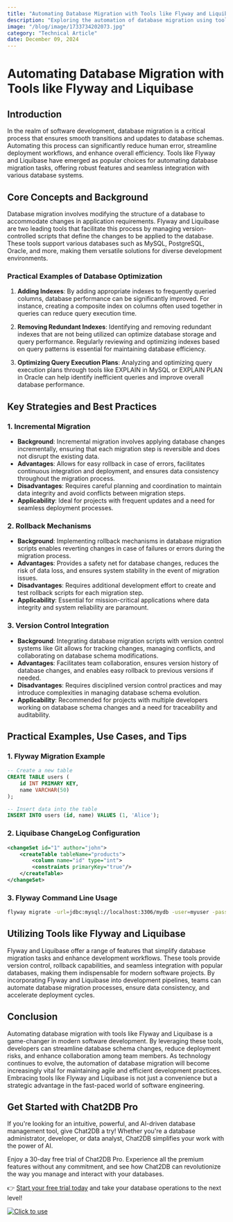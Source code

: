 ```yaml
---
title: "Automating Database Migration with Tools like Flyway and Liquibase"
description: "Exploring the automation of database migration using tools like Flyway and Liquibase, and its impact on modern software development."
image: "/blog/image/1733734202073.jpg"
category: "Technical Article"
date: December 09, 2024
---
```


# Automating Database Migration with Tools like Flyway and Liquibase

## Introduction

In the realm of software development, database migration is a critical process that ensures smooth transitions and updates to database schemas. Automating this process can significantly reduce human error, streamline deployment workflows, and enhance overall efficiency. Tools like Flyway and Liquibase have emerged as popular choices for automating database migration tasks, offering robust features and seamless integration with various database systems.

## Core Concepts and Background

Database migration involves modifying the structure of a database to accommodate changes in application requirements. Flyway and Liquibase are two leading tools that facilitate this process by managing version-controlled scripts that define the changes to be applied to the database. These tools support various databases such as MySQL, PostgreSQL, Oracle, and more, making them versatile solutions for diverse development environments.

### Practical Examples of Database Optimization

1. **Adding Indexes**: By adding appropriate indexes to frequently queried columns, database performance can be significantly improved. For instance, creating a composite index on columns often used together in queries can reduce query execution time.

2. **Removing Redundant Indexes**: Identifying and removing redundant indexes that are not being utilized can optimize database storage and query performance. Regularly reviewing and optimizing indexes based on query patterns is essential for maintaining database efficiency.

3. **Optimizing Query Execution Plans**: Analyzing and optimizing query execution plans through tools like EXPLAIN in MySQL or EXPLAIN PLAN in Oracle can help identify inefficient queries and improve overall database performance.

## Key Strategies and Best Practices

### 1. Incremental Migration

- **Background**: Incremental migration involves applying database changes incrementally, ensuring that each migration step is reversible and does not disrupt the existing data.
- **Advantages**: Allows for easy rollback in case of errors, facilitates continuous integration and deployment, and ensures data consistency throughout the migration process.
- **Disadvantages**: Requires careful planning and coordination to maintain data integrity and avoid conflicts between migration steps.
- **Applicability**: Ideal for projects with frequent updates and a need for seamless deployment processes.

### 2. Rollback Mechanisms

- **Background**: Implementing rollback mechanisms in database migration scripts enables reverting changes in case of failures or errors during the migration process.
- **Advantages**: Provides a safety net for database changes, reduces the risk of data loss, and ensures system stability in the event of migration issues.
- **Disadvantages**: Requires additional development effort to create and test rollback scripts for each migration step.
- **Applicability**: Essential for mission-critical applications where data integrity and system reliability are paramount.

### 3. Version Control Integration

- **Background**: Integrating database migration scripts with version control systems like Git allows for tracking changes, managing conflicts, and collaborating on database schema modifications.
- **Advantages**: Facilitates team collaboration, ensures version history of database changes, and enables easy rollback to previous versions if needed.
- **Disadvantages**: Requires disciplined version control practices and may introduce complexities in managing database schema evolution.
- **Applicability**: Recommended for projects with multiple developers working on database schema changes and a need for traceability and auditability.

## Practical Examples, Use Cases, and Tips

### 1. Flyway Migration Example

```sql
-- Create a new table
CREATE TABLE users (
    id INT PRIMARY KEY,
    name VARCHAR(50)
);

-- Insert data into the table
INSERT INTO users (id, name) VALUES (1, 'Alice');
```

### 2. Liquibase ChangeLog Configuration

```xml
<changeSet id="1" author="john">
    <createTable tableName="products">
        <column name="id" type="int">
        <constraints primaryKey="true"/>
    </createTable>
</changeSet>
```

### 3. Flyway Command Line Usage

```bash
flyway migrate -url=jdbc:mysql://localhost:3306/mydb -user=myuser -password=mypassword
```

## Utilizing Tools like Flyway and Liquibase

Flyway and Liquibase offer a range of features that simplify database migration tasks and enhance development workflows. These tools provide version control, rollback capabilities, and seamless integration with popular databases, making them indispensable for modern software projects. By incorporating Flyway and Liquibase into development pipelines, teams can automate database migration processes, ensure data consistency, and accelerate deployment cycles.

## Conclusion

Automating database migration with tools like Flyway and Liquibase is a game-changer in modern software development. By leveraging these tools, developers can streamline database schema changes, reduce deployment risks, and enhance collaboration among team members. As technology continues to evolve, the automation of database migration will become increasingly vital for maintaining agile and efficient development practices. Embracing tools like Flyway and Liquibase is not just a convenience but a strategic advantage in the fast-paced world of software engineering.

## Get Started with Chat2DB Pro

If you're looking for an intuitive, powerful, and AI-driven database management tool, give Chat2DB a try! Whether you're a database administrator, developer, or data analyst, Chat2DB simplifies your work with the power of AI.

Enjoy a 30-day free trial of Chat2DB Pro. Experience all the premium features without any commitment, and see how Chat2DB can revolutionize the way you manage and interact with your databases.

👉 [Start your free trial today](https://chat2db.ai/pricing) and take your database operations to the next level!


[![Click to use](/image/blog/bg/chat2db.jpg)](https://chat2db.ai/)
